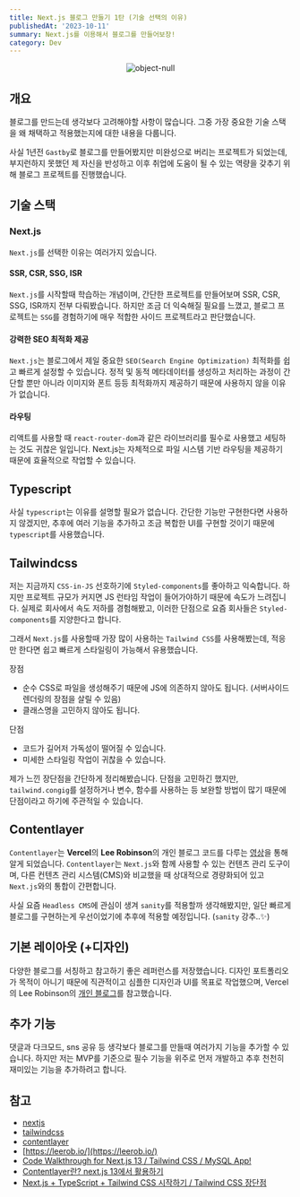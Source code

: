 ```yaml
---
title: Next.js 블로그 만들기 1탄 (기술 선택의 이유)
publishedAt: '2023-10-11'
summary: Next.js를 이용해서 블로그를 만들어보장!
category: Dev
---
```


<p align='center'>
  <img src='/blog/img/gatsby-vs-nextjs.jpeg' width={500} alt='object-null' />
</p>

## 개요

블로그를 만드는데 생각보다 고려해야할 사항이 많습니다.
그중 가장 중요한 기술 스택을 왜 채택하고 적용했는지에 대한 내용을 다룹니다.

사실 1년전 `Gastby`로 블로그를 만들어봤지만 미완성으로 버리는 프로젝트가 되었는데,
부지런하지 못했던 제 자신을 반성하고 이후 취업에 도움이 될 수 있는 역량을 갖추기 위해 블로그 프로젝트를 진행했습니다.

## 기술 스택

### Next.js

`Next.js`를 선택한 이유는 여러가지 있습니다.

#### SSR, CSR, SSG, ISR

`Next.js`를 시작할때 학습하는 개념이며, 간단한 프로젝트를 만들어보며 SSR, CSR, SSG, ISR까지 전부 다뤄봤습니다.
하지만 조금 더 익숙해질 필요를 느꼈고, 블로그 프로젝트는 `SSG`를 경험하기에 매우 적합한 사이드 프로젝트라고 판단했습니다.

#### 강력한 SEO 최적화 제공

`Next.js`는 블로그에서 제일 중요한 `SEO(Search Engine Optimization)` 최적화를 쉽고 빠르게 설정할 수 있습니다.
정적 및 동적 메타데이터를 생성하고 처리하는 과정이 간단할 뿐만 아니라 이미지와 폰트 등등 최적화까지 제공하기 때문에 사용하지 않을 이유가 없습니다.

#### 라우팅

리액트를 사용할 때 `react-router-dom`과 같은 라이브러리를 필수로 사용했고 세팅하는 것도 귀찮은 일입니다.
Next.js는 자체적으로 파일 시스템 기반 라우팅을 제공하기 때문에 효율적으로 작업할 수 있습니다.

## Typescript

사실 `typescript`는 이유를 설명할 필요가 없습니다.
간단한 기능만 구현한다면 사용하지 않겠지만, 추후에 여러 기능을 추가하고 조금 복합한 UI를 구현할 것이기 때문에 `typescript`를 사용했습니다.

## Tailwindcss

저는 지금까지 `CSS-in-JS` 선호하기에 `Styled-components`를 좋아하고 익숙합니다.
하지만 프로젝트 규모가 커지면 JS 런타임 작업이 들어가야하기 때문에 속도가 느려집니다.
실제로 회사에서 속도 저하를 경험해봤고, 이러한 단점으로 요즘 회사들은 `Styled-components`를 지양한다고 합니다.

그래서 `Next.js`를 사용할때 가장 많이 사용하는 `Tailwind CSS`를 사용해봤는데, 적응만 한다면 쉽고 빠르게 스타일링이 가능해서 유용했습니다.

장점

- 순수 CSS로 파일을 생성해주기 때문에 JS에 의존하지 않아도 됩니다. (서버사이드 렌더링의 장점을 살릴 수 있음)
- 클래스명을 고민하지 않아도 됩니다.

단점

- 코드가 길어저 가독성이 떨어질 수 있습니다.
- 미세한 스타일링 작업이 귀찮을 수 있습니다.

제가 느낀 장단점을 간단하게 정리해봤습니다.
단점을 고민하긴 했지만, `tailwind.congig`를 설정하거나 변수, 함수를 사용하는 등 보완할 방법이 많기 때문에 단점이라고 하기에 주관적일 수 있습니다.

## Contentlayer

`Contentlayer`는 **Vercel**의 **Lee Robinson**의 개인 블로그 코드를 다루는 [영상](https://www.youtube.com/watch?v=jeBy4vIBqw0&t=2714s)을 통해 알게 되었습니다.
`Contentlayer`는 `Next.js`와 함께 사용할 수 있는 컨텐츠 관리 도구이며, 다른 컨텐츠 관리 시스템(CMS)와 비교했을 때 상대적으로 경량화되어 있고 `Next.js`와의 통합이 간편합니다.

사실 요즘 `Headless CMS`에 관심이 생겨 `sanity`를 적용할까 생각해봤지만, 일단 빠르게 블로그를 구현하는게 우선이었기에 추후에 적용할 예정입니다. (`sanity` 강추..✨)

## 기본 레이아웃 (+디자인)

다양한 블로그를 서칭하고 참고하기 좋은 레퍼런스를 저장했습니다.
디자인 포트폴리오가 목적이 아니기 때문에 직관적이고 심플한 디자인과 UI를 목표로 작업했으며,
Vercel의 Lee Robinson의 [개인 블로그](https://leerob.io/)를 참고했습니다.

## 추가 기능

댓글과 다크모드, sns 공유 등 생각보다 블로그를 만들때 여러가지 기능을 추가할 수 있습니다.
하지만 저는 MVP를 기준으로 필수 기능을 위주로 먼저 개발하고 추후 천천히 재미있는 기능을 추가하려고 합니다.

## 참고

- [nextjs](https://nextjs.org/)
- [tailwindcss](https://tailwindcss.com/)
- [contentlayer](https://contentlayer.dev/)
- [https://leerob.io/](https://leerob.io/)
- [Code Walkthrough for Next.js 13 / Tailwind CSS / MySQL App!](https://www.youtube.com/watch?v=jeBy4vIBqw0&t=2714s)
- [Contentlayer란? next.js 13에서 활용하기](https://velog.io/@boyeon_jeong/Nest.js-getStaticPaths)
- [Next.js + TypeScript + Tailwind CSS 시작하기 / Tailwind CSS 장단점](https://babycoder05.tistory.com/entry/Nextjs-TypeScript-Tailwind-CSS-%EC%8B%9C%EC%9E%91%ED%95%98%EA%B8%B0-Tailwind-CSS-%EC%9E%A5%EB%8B%A8%EC%A0%90)

